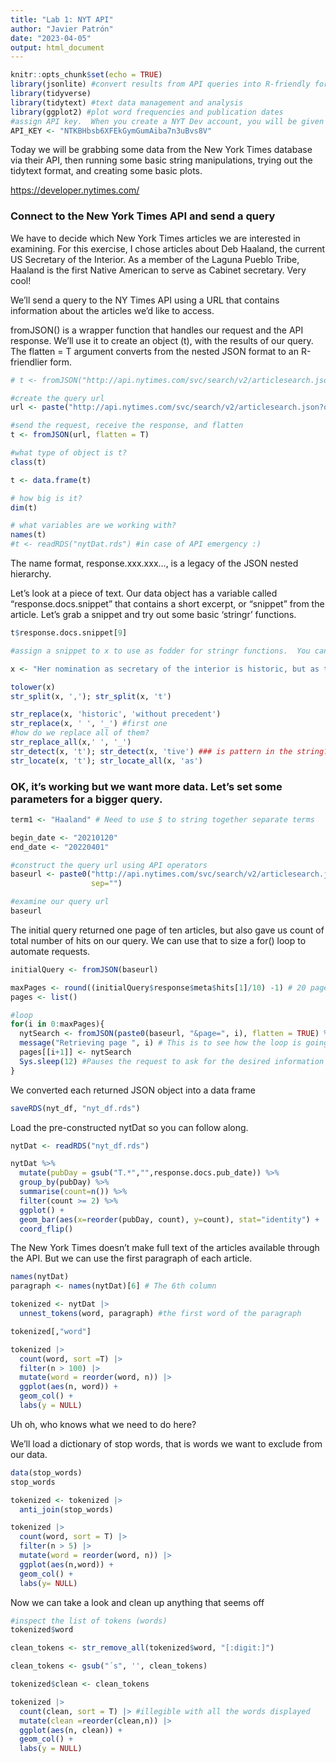 ```yaml
---
title: "Lab 1: NYT API"
author: "Javier Patrón"
date: "2023-04-05"
output: html_document
---
```


```r
knitr::opts_chunk$set(echo = TRUE)
library(jsonlite) #convert results from API queries into R-friendly formats 
library(tidyverse)
library(tidytext) #text data management and analysis
library(ggplot2) #plot word frequencies and publication dates
#assign API key.  When you create a NYT Dev account, you will be given a key
API_KEY <- "NTKBHbsb6XFEkGymGumAiba7n3uBvs8V"
```

Today we will be grabbing some data from the New York Times database via their API, then running some basic string manipulations, trying out the tidytext format, and creating some basic plots.

<https://developer.nytimes.com/>

### Connect to the New York Times API and send a query

We have to decide which New York Times articles we are interested in examining. For this exercise, I chose articles about Deb Haaland, the current US Secretary of the Interior. As a member of the Laguna Pueblo Tribe, Haaland is the first Native American to serve as Cabinet secretary. Very cool!

We'll send a query to the NY Times API using a URL that contains information about the articles we'd like to access.

fromJSON() is a wrapper function that handles our request and the API response. We'll use it to create an object (t), with the results of our query. The flatten = T argument converts from the nested JSON format to an R-friendlier form.

```r

# t <- fromJSON("http://api.nytimes.com/svc/search/v2/articlesearch.json?q=haaland&api-key=",API_KEY,flatten = TRUE) 

#create the query url
url <- paste("http://api.nytimes.com/svc/search/v2/articlesearch.json?q=haaland&api-key=", API_KEY, sep ="")

#send the request, receive the response, and flatten
t <- fromJSON(url, flatten = T)
```

```r
#what type of object is t?
class(t) 

t <- data.frame(t)

# how big is it?
dim(t)

# what variables are we working with?
names(t)
#t <- readRDS("nytDat.rds") #in case of API emergency :)
```

The name format, response.xxx.xxx..., is a legacy of the JSON nested hierarchy.

Let's look at a piece of text. Our data object has a variable called "response.docs.snippet" that contains a short excerpt, or "snippet" from the article. Let's grab a snippet and try out some basic 'stringr' functions.

```r
t$response.docs.snippet[9]

#assign a snippet to x to use as fodder for stringr functions.  You can follow along using the sentence on the next line.

x <- "Her nomination as secretary of the interior is historic, but as the first Native cabinet member, she would have to strike a delicate balance." 

tolower(x)
str_split(x, ','); str_split(x, 't')

str_replace(x, 'historic', 'without precedent')
str_replace(x, ' ', '_') #first one
#how do we replace all of them?
str_replace_all(x,' ', '_')
str_detect(x, 't'); str_detect(x, 'tive') ### is pattern in the string? T/F
str_locate(x, 't'); str_locate_all(x, 'as')
```

### OK, it's working but we want more data. Let's set some parameters for a bigger query.

```r
term1 <- "Haaland" # Need to use $ to string together separate terms 

begin_date <- "20210120"
end_date <- "20220401"

#construct the query url using API operators
baseurl <- paste0("http://api.nytimes.com/svc/search/v2/articlesearch.json?q=",term1,"&begin_date=",begin_date,"&end_date=",end_date,"&facet_filter=true&api-key=","NTKBHbsb6XFEkGymGumAiba7n3uBvs8V",
                  sep="")

#examine our query url
baseurl
```

The initial query returned one page of ten articles, but also gave us count of total number of hits on our query. We can use that to size a for() loop to automate requests.

```r

initialQuery <- fromJSON(baseurl)

maxPages <- round((initialQuery$response$meta$hits[1]/10) -1) # 20 pages of results
pages <- list()

#loop
for(i in 0:maxPages){
  nytSearch <- fromJSON(paste0(baseurl, "&page=", i), flatten = TRUE) %>% data.frame() 
  message("Retrieving page ", i) # This is to see how the loop is going
  pages[[i+1]] <- nytSearch 
  Sys.sleep(12) #Pauses the request to ask for the desired information to the API
}


```

We converted each returned JSON object into a data frame

```r
saveRDS(nyt_df, "nyt_df.rds")
```

Load the pre-constructed nytDat so you can follow along.

```r
nytDat <- readRDS("nyt_df.rds")
```

```r
nytDat %>%
  mutate(pubDay = gsub("T.*","",response.docs.pub_date)) %>%
  group_by(pubDay) %>%
  summarise(count=n()) %>%
  filter(count >= 2) %>%
  ggplot() +
  geom_bar(aes(x=reorder(pubDay, count), y=count), stat="identity") +
  coord_flip()

```

The New York Times doesn't make full text of the articles available through the API. But we can use the first paragraph of each article.

```r
names(nytDat)
paragraph <- names(nytDat)[6] # The 6th column

tokenized <- nytDat |>
  unnest_tokens(word, paragraph) #the first word of the paragraph 

tokenized[,"word"]
```


```r
tokenized |> 
  count(word, sort =T) |> 
  filter(n > 100) |> 
  mutate(word = reorder(word, n)) |> 
  ggplot(aes(n, word)) +
  geom_col() +
  labs(y = NULL)
```

Uh oh, who knows what we need to do here?

We'll load a dictionary of stop words, that is words we want to exclude from our data.
​
```r
data(stop_words)
stop_words

tokenized <- tokenized |> 
  anti_join(stop_words)

tokenized |> 
  count(word, sort = T) |> 
  filter(n > 5) |> 
  mutate(word = reorder(word, n)) |> 
  ggplot(aes(n,word)) + 
  geom_col() +
  labs(y= NULL)

```

Now we can take a look and clean up anything that seems off
```r

#inspect the list of tokens (words)
tokenized$word

clean_tokens <- str_remove_all(tokenized$word, "[:digit:]") 

clean_tokens <- gsub("´s", '', clean_tokens) 

tokenized$clean <- clean_tokens

tokenized |> 
  count(clean, sort = T) |> #illegible with all the words displayed
  mutate(clean =reorder(clean,n)) |> 
  ggplot(aes(n, clean)) +
  geom_col() +
  labs(y = NULL)


```
